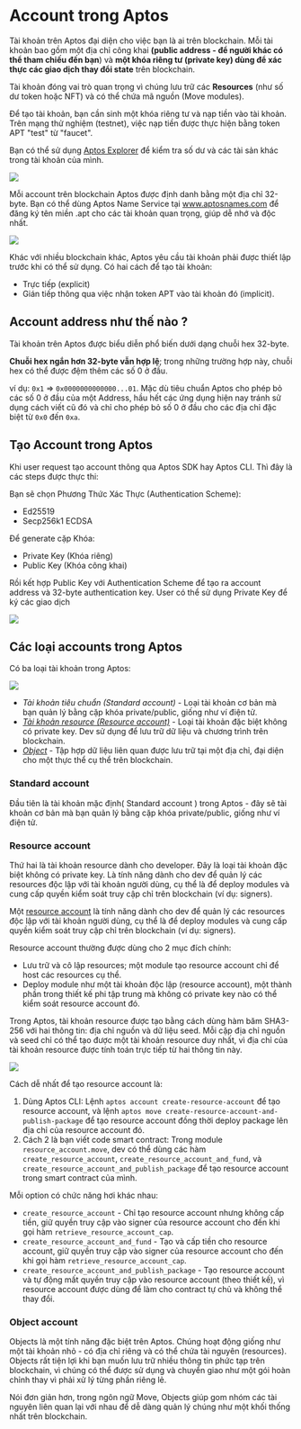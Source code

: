 # Account trong Aptos 

Tài khoản trên Aptos đại diện cho việc bạn là ai trên blockchain. Mỗi tài khoản bao gồm một địa chỉ công khai **(public address - để người khác có thể tham chiếu đến bạn**) và **một khóa riêng tư (private key) dùng để xác thực các giao dịch thay đổi state** trên blockchain.

Tài khoản đóng vai trò quan trọng vì chúng lưu trữ các **Resources** (như số dư token hoặc NFT) và có thể chứa mã nguồn (Move modules).

Để tạo tài khoản, bạn cần sinh một khóa riêng tư và nạp tiền vào tài khoản. Trên mạng thử nghiệm (testnet), việc nạp tiền được thực hiện bằng token APT "test" từ "faucet".

Bạn có thể sử dụng [Aptos Explorer](https://explorer.aptoslabs.com/?network=mainnet) để kiểm tra số dư và các tài sản khác trong tài khoản của mình.

![](../assets/move_concepts/Account.png)

Mỗi account trên blockchain Aptos được định danh bằng một địa chỉ 32-byte. Bạn có thể dùng Aptos Name Service tại www.aptosnames.com để đăng ký tên miền .apt cho các tài khoản quan trọng, giúp dễ nhớ và độc nhất.  

![](../assets/move_concepts/name_aptos.png)

Khác với nhiều blockchain khác, Aptos yêu cầu tài khoản phải được thiết lập trước khi có thể sử dụng.
Có hai cách để tạo tài khoản: 

* Trực tiếp (explicit)
* Gián tiếp thông qua việc nhận token APT vào tài khoản đó (implicit). 


## Account address như thế nào ?

Tài khoản trên Aptos được biểu diễn phổ biến dưới dạng chuỗi hex 32-byte. 

**Chuỗi hex ngắn hơn 32-byte vẫn hợp lệ**; trong những trường hợp này, chuỗi hex có thể được đệm thêm các số 0 ở đầu.

ví dụ: `0x1` => `0x0000000000000...01`. Mặc dù tiêu chuẩn Aptos cho phép bỏ các số 0 ở đầu của một Address, hầu hết các ứng dụng hiện nay tránh sử dụng cách viết cũ đó và chỉ cho phép bỏ số 0 ở đầu cho các địa chỉ đặc biệt từ `0x0` đến `0xa`.


## Tạo Account trong Aptos

Khi user request tạo account thông qua Aptos SDK hay Aptos CLI. Thì đây là các steps được thực thi: 


Bạn sẽ chọn Phương Thức Xác Thực (Authentication Scheme):
* Ed25519
* Secp256k1 ECDSA

Để generate cặp Khóa:
* Private Key (Khóa riêng)
* Public Key (Khóa công khai)

Rồi kết hợp Public Key với Authentication Scheme để tạo ra account address và 32-byte authentication key. User có thể sử dụng Private Key  để ký các giao dịch

![](../assets/move_concepts/account_creation.png)


## Các loại accounts trong Aptos 

Có ba loại tài khoản trong Aptos:

![](../assets/move_concepts/aptos_account_types.png)

- *Tài khoản tiêu chuẩn (Standard account)* - Loại tài khoản cơ bản mà bạn quản lý bằng cặp khóa private/public, giống như ví điện tử.
- [*Tài khoản resource (Resource account)*](https://aptos.dev/en/build/smart-contracts/resource-accounts) - Loại tài khoản đặc biệt không có private key. Dev sử dụng để lưu trữ dữ liệu và chương trình trên blockchain.
- [*Object*](https://aptos.dev/en/build/smart-contracts/objects) - Tập hợp dữ liệu liên quan được lưu trữ tại một địa chỉ, đại diện cho một thực thể cụ thể trên blockchain.

### Standard account 

Đầu tiên là tài khoản mặc định( Standard account ) trong Aptos -  đây sẽ tài khoản cơ bản mà bạn quản lý bằng cặp khóa private/public, giống như ví điện tử. 


### Resource account 

Thứ hai là tài khoản resource dành cho developer. Đây là loại tài khoản đặc biệt không có private key.  Là tính năng dành cho dev để quản lý các resources độc lập với tài khoản người dùng, cụ thể là để deploy modules và cung cấp quyền kiểm soát truy cập chỉ trên blockchain (ví dụ: signers).

Một [resource account](https://github.com/aptos-labs/aptos-core/blob/main/aptos-move/framework/aptos-framework/sources/resource_account.move) là tính năng dành cho dev để quản lý các resources độc lập với tài khoản người dùng, cụ thể là để deploy modules và cung cấp quyền kiểm soát truy cập chỉ trên blockchain (ví dụ: signers).

Resource account thường được dùng cho 2 mục đích chính:

- Lưu trữ và cô lập resources; một module tạo resource account chỉ để host các resources cụ thể.
- Deploy module như một tài khoản độc lập (resource account), một thành phần trong thiết kế phi tập trung mà không có private key nào có thể kiểm soát resource account đó.

Trong Aptos, tài khoản resource được tạo bằng cách dùng hàm băm SHA3-256 với hai thông tin: địa chỉ nguồn và dữ liệu seed. Mỗi cặp địa chỉ nguồn và seed chỉ có thể tạo được một tài khoản resource duy nhất, vì địa chỉ của tài khoản resource được tính toán trực tiếp từ hai thông tin này.

![](../assets/move_concepts/create_resource_account.png)

Cách dễ nhất để tạo resource account là:

1. Dùng Aptos CLI: Lệnh `aptos account create-resource-account` để tạo resource account, và lệnh `aptos move create-resource-account-and-publish-package` để tạo resource account đồng thời deploy package lên địa chỉ của resource account đó.
2. Cách 2 là bạn viết code smart contract: Trong module `resource_account.move`, dev có thể dùng các hàm `create_resource_account`, `create_resource_account_and_fund`, và `create_resource_account_and_publish_package` để tạo resource account trong smart contract của mình.

Mỗi option có chức năng hơi khác nhau:

- `create_resource_account` - Chỉ tạo resource account nhưng không cấp tiền, giữ quyền truy cập vào signer của resource account cho đến khi gọi hàm `retrieve_resource_account_cap`.
- `create_resource_account_and_fund` - Tạo và cấp tiền cho resource account, giữ quyền truy cập vào signer của resource account cho đến khi gọi hàm `retrieve_resource_account_cap`.
- `create_resource_account_and_publish_package` - Tạo resource account và tự động mất quyền truy cập vào resource account (theo thiết kế), vì resource account được dùng để làm cho contract tự chủ và không thể thay đổi.


### Object account 

Objects là một tính năng đặc biệt trên Aptos. Chúng hoạt động giống như một tài khoản nhỏ - có địa chỉ riêng và có thể chứa tài nguyên (resources). Objects rất tiện lợi khi bạn muốn lưu trữ nhiều thông tin phức tạp trên blockchain, vì chúng có thể được sử dụng và chuyển giao như một gói hoàn chỉnh thay vì phải xử lý từng phần riêng lẻ.

Nói đơn giản hơn, trong ngôn ngữ Move, Objects giúp gom nhóm các tài nguyên liên quan lại với nhau để dễ dàng quản lý chúng như một khối thống nhất trên blockchain.

